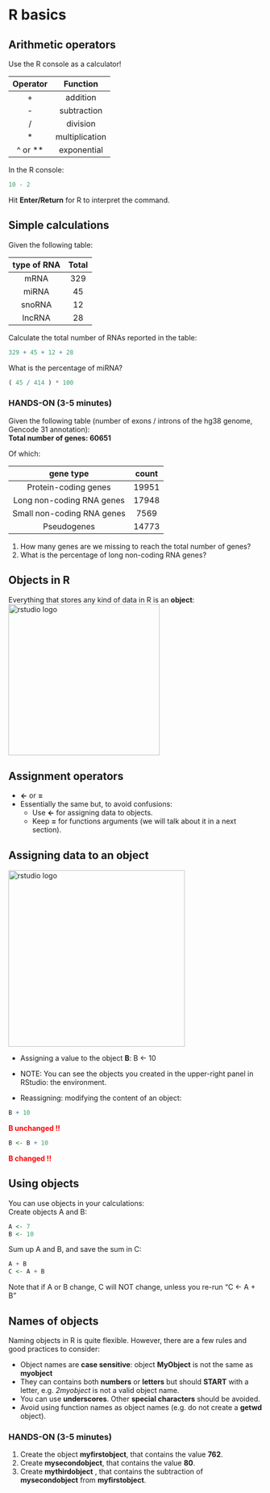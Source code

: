 # R basics

## Arithmetic operators

Use the R console as a calculator!

| Operator  | Function      |
|:--------: |:-------------:|
|     +     | addition      |
|     -     | subtraction   |
|     /     | division      |
|     *     | multiplication|
|  ^ or **  | exponential   |

In the R console:
```r
10 - 2
```
Hit **Enter/Return** for R to interpret the command.

## Simple calculations

Given the following table:

| type of RNA | Total   |
| :---------: |:-------:|
| mRNA        | 329     |
| miRNA       | 45      |
| snoRNA      | 12      |
| lncRNA      | 28      |


Calculate the total number of RNAs reported in the table:
```r
329 + 45 + 12 + 28
```
What is the percentage of miRNA?
```r
( 45 / 414 ) * 100
```

### **HANDS-ON** (3-5 minutes)

Given the following table (number of exons / introns of the hg38 genome, Gencode 31 annotation):
<br>
**Total number of genes: 60651**

Of which:

| gene type | count |
| :---: | :---: |
| Protein-coding genes       | 19951      |
| Long non-coding RNA genes      | 17948      |
| Small non-coding RNA genes      | 7569      |
| Pseudogenes | 14773 |

1. How many genes are we missing to reach the total number of genes?
2. What is the percentage of long non-coding RNA genes?


## Objects in R

Everything that stores any kind of data in R is an **object**:
<br>
<img src="images/objects_box.png" alt="rstudio logo" width="300" align="middle"/>

## Assignment operators

+ **<-** or **=**
+ Essentially the same but, to avoid confusions:
  + Use **<-** for assigning data to objects.
  + Keep **=** for functions arguments (we will talk about it in a next section).

## Assigning data to an object

<img src="images/rsyntax1.png" alt="rstudio logo" width="350"/>

* Assigning a value to the object **B**:
B <- 10

* NOTE: You can see the objects you created in the upper-right panel in RStudio: the environment.

* Reassigning: modifying the content of an object:
```r
B + 10
```

<span style="color:red">**B unchanged !!**</span><br>
```r
B <- B + 10
```

<span style="color:red">**B changed !!**</span><br>

## Using objects

You can use objects in your calculations:
<br>
Create objects A and B:
```r
A <- 7
B <- 10
```

Sum up A and B, and save the sum in C:
```r
A + B
C <- A + B
```

Note that if A or B change, C will NOT change, unless you re-run "C <- A + B"


## Names of objects

Naming objects in R is quite flexible. However, there are a few rules and good practices to consider:

* Object names are **case sensitive**: object **MyObject** is not the same as **myobject**
* They can contains both **numbers** or **letters** but should **START** with a letter, e.g. *2myobject* is not a valid object name.
* You can use **underscores**. Other **special characters** should be avoided.
* Avoid using function names as object names (e.g. do not create a **getwd** object).

### **HANDS-ON** (3-5 minutes)

1. Create the object **myfirstobject**, that contains the value **762**.
2. Create **mysecondobject**, that contains the value **80**.
3. Create **mythirdobject** , that contains the subtraction of **mysecondobject** from **myfirstobject**.
